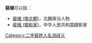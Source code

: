'''裴植'''可以指：
* [[裴植_(南北朝)|裴植 (南北朝)]]，北魏政治人物
* [[裴植_(摄影家)|裴植 (摄影家)]]，中华人民共和国摄影家

{{disambig}}

[[Category:二字裴姓人名消歧义|Category:二字裴姓人名消歧义]]